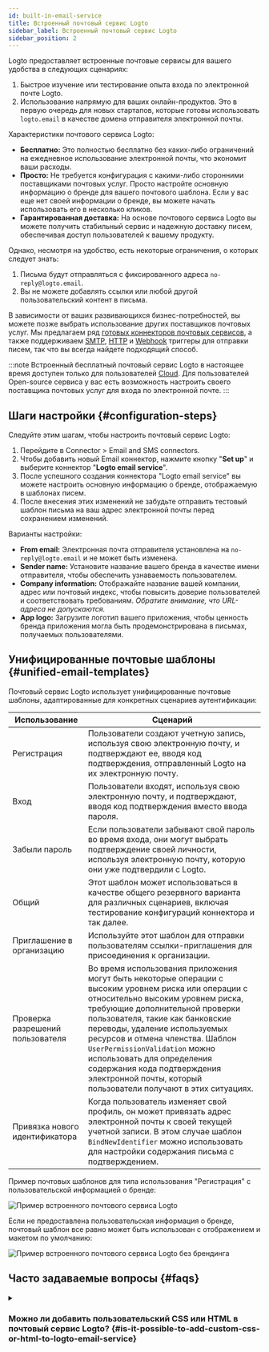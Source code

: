 ```yaml
---
id: built-in-email-service
title: Встроенный почтовый сервис Logto
sidebar_label: Встроенный почтовый сервис Logto
sidebar_position: 2
---
```


Logto предоставляет встроенные почтовые сервисы для вашего удобства в следующих сценариях:

1. Быстрое изучение или тестирование опыта входа по электронной почте Logto.
2. Использование напрямую для ваших онлайн-продуктов. Это в первую очередь для новых стартапов, которые готовы использовать `logto.email` в качестве домена отправителя электронной почты.

Характеристики почтового сервиса Logto:

- **Бесплатно:** Это полностью бесплатно без каких-либо ограничений на ежедневное использование электронной почты, что экономит ваши расходы.
- **Просто:** Не требуется конфигурация с какими-либо сторонними поставщиками почтовых услуг. Просто настройте основную информацию о бренде для вашего почтового шаблона. Если у вас еще нет своей информации о бренде, вы можете начать использовать его в несколько кликов.
- **Гарантированная доставка:** На основе почтового сервиса Logto вы можете получить стабильный сервис и надежную доставку писем, обеспечивая доступ пользователей к вашему продукту.

Однако, несмотря на удобство, есть некоторые ограничения, о которых следует знать:

1. Письма будут отправляться с фиксированного адреса `no-reply@logto.email`.
2. Вы не можете добавлять ссылки или любой другой пользовательский контент в письма.

В зависимости от ваших развивающихся бизнес-потребностей, вы можете позже выбрать использование других поставщиков почтовых услуг. Мы предлагаем ряд [готовых коннекторов почтовых сервисов](/connectors/email-connectors#popular-email-providers), а также поддерживаем [SMTP](/integrations/smtp), [HTTP](/integrations/http-email) и [Webhook](/developers/webhooks) триггеры для отправки писем, так что вы всегда найдете подходящий способ.

:::note
Встроенный бесплатный почтовый сервис Logto в настоящее время доступен только для пользователей [Cloud](https://cloud.logto.io/). Для пользователей Open-source сервиса у вас есть возможность настроить своего поставщика почтовых услуг для входа по электронной почте.
:::

## Шаги настройки \{#configuration-steps}

Следуйте этим шагам, чтобы настроить почтовый сервис Logto:

1. Перейдите в <CloudLink to="/connectors/passwordless">Connector > Email and SMS connectors</CloudLink>.
2. Чтобы добавить новый Email коннектор, нажмите кнопку "**Set up**" и выберите коннектор "**Logto email service**".
3. После успешного создания коннектора "Logto email service" вы можете настроить основную информацию о бренде, отображаемую в шаблонах писем.
4. После внесения этих изменений не забудьте отправить тестовый шаблон письма на ваш адрес электронной почты перед сохранением изменений.

Варианты настройки:

- **From email:** Электронная почта отправителя установлена на `no-reply@logto.email` и не может быть изменена.
- **Sender name:** Установите название вашего бренда в качестве имени отправителя, чтобы обеспечить узнаваемость пользователем.
- **Company information:** Отображайте название вашей компании, адрес или почтовый индекс, чтобы повысить доверие пользователей и соответствовать требованиям. _Обратите внимание, что URL-адреса не допускаются._
- **App logo:** Загрузите логотип вашего приложения, чтобы ценность бренда приложения могла быть продемонстрирована в письмах, получаемых пользователями.

## Унифицированные почтовые шаблоны \{#unified-email-templates}

Почтовый сервис Logto использует унифицированные почтовые шаблоны, адаптированные для конкретных сценариев аутентификации:

| Использование                    | Сценарий                                                                                                                                                                                                                                                                                                                                                                                                                                          |
| -------------------------------- | ------------------------------------------------------------------------------------------------------------------------------------------------------------------------------------------------------------------------------------------------------------------------------------------------------------------------------------------------------------------------------------------------------------------------------------------------- |
| Регистрация                      | Пользователи создают учетную запись, используя свою электронную почту, и подтверждают ее, вводя код подтверждения, отправленный Logto на их электронную почту.                                                                                                                                                                                                                                                                                    |
| Вход                             | Пользователи входят, используя свою электронную почту, и подтверждают, вводя код подтверждения вместо ввода пароля.                                                                                                                                                                                                                                                                                                                               |
| Забыли пароль                    | Если пользователи забывают свой пароль во время входа, они могут выбрать подтверждение своей личности, используя электронную почту, которую они уже подтвердили с Logto.                                                                                                                                                                                                                                                                          |
| Общий                            | Этот шаблон может использоваться в качестве общего резервного варианта для различных сценариев, включая тестирование конфигураций коннектора и так далее.                                                                                                                                                                                                                                                                                         |
| Приглашение в организацию        | Используйте этот шаблон для отправки пользователям ссылки-приглашения для присоединения к организации.                                                                                                                                                                                                                                                                                                                                            |
| Проверка разрешений пользователя | Во время использования приложения могут быть некоторые операции с высоким уровнем риска или операции с относительно высоким уровнем риска, требующие дополнительной проверки пользователя, такие как банковские переводы, удаление используемых ресурсов и отмена членства. Шаблон `UserPermissionValidation` можно использовать для определения содержания кода подтверждения электронной почты, который пользователи получают в этих ситуациях. |
| Привязка нового идентификатора   | Когда пользователь изменяет свой профиль, он может привязать адрес электронной почты к своей текущей учетной записи. В этом случае шаблон `BindNewIdentifier` можно использовать для настройки содержания письма с подтверждением.                                                                                                                                                                                                                |

Пример почтовых шаблонов для типа использования "Регистрация" с пользовательской информацией о бренде:

![Пример встроенного почтового сервиса Logto](../assets/logto-email-service-template-sample.png)

Если не предоставлена пользовательская информация о бренде, почтовый шаблон все равно может быть использован с отображением и макетом по умолчанию:

![Пример встроенного почтового сервиса Logto без брендинга](../assets/logto-email-service-template-sample-without-branding.png)

## Часто задаваемые вопросы \{#faqs}

<details>
<summary>

### Можно ли добавить пользовательский CSS или HTML в почтовый сервис Logto? \{#is-it-possible-to-add-custom-css-or-html-to-logto-email-service}

</summary>

Встроенный почтовый сервис Logto не поддерживает пользовательский CSS или HTML. Вы можете изменить только общие элементы брендинга. Это ограничение введено для поддержания стабильности встроенного почтового сервиса, так как все арендаторы используют один и тот же IP-адрес и адрес отправителя. Для получения более подробной информации, пожалуйста, обратитесь к "[Факторы для улучшения доставки электронной почты](https://blog.logto.io/verification-email-delivery#factors-to-improve-email-delivery)".

Для настройки почтовых шаблонов мы рекомендуем использовать другой почтовый коннектор, такой как AWS Direct Mail, SendGrid, Mailgun, Postmark или SMTP.

</details>

